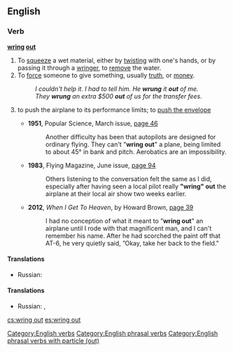 ==English==

===Verb===
'''[[wring]] [[out]]'''

# To [[squeeze]] a wet material, either by [[twist|twisting]] with one's hands, or by passing it through a [[wringer]], to [[remove]] the water.
# To [[force]] someone to give something, usually [[truth]], or [[money]].
#:''I couldn't help it. I had to tell him. He '''wrung''' it '''out''' of me.''
#:''They '''wrung''' an extra $500 '''out''' of us for the transfer fees.''
#{{aviation}} to push the airplane to its performance limits; to [[push the envelope]]
#*'''1951''', Popular Science, March issue, [http://books.google.ru/books?id=JyEDAAAAMBAJ&lpg=RA1-PA46&ots=ygOwz-VwqE&dq=%22wring%20out%22%20the%20plane&hl=ru&pg=RA1-PA46#v=onepage&q=%22wring%20out%22%20the%20plane&f=false page 46]
#*: Another difficulty has been that autopilots are designed for ordinary flying. They can't "'''wring out'''" a plane, being limited to about 45° in bank and pitch. Aerobatics are an impossibility.
#*'''1983''', Flying Magazine, June issue, [http://books.google.ru/books?id=5rliW6onKxAC&lpg=PA94&ots=txkzgN4IP8&dq=%22wring%20out%22%20airplane&pg=PA94#v=onepage&q=%22wring%20out%22%20airplane&f=false page 94]
#*:Others listening to the conversation felt the same as I did, especially after having seen a local pilot really '''"wring" out''' the airplane at their local air show two weeks earlier.
#*'''2012''', ''When I Get To Heaven'', by Howard Brown, [http://books.google.ru/books?id=u1IVMDhJT68C&lpg=PA39&ots=2lyO3wr679&dq=%22wring%20out%22%20airplane&pg=PA39#v=onepage&q=%22wring%20out%22%20airplane&f=false page 39]
#*:I had no conception of what it meant to ”'''wring out'''" an airplane until I rode with that magnificent man, and I can't remember his name. After he had scorched the paint off that AT-6, he very quietly said, ”Okay, take her back to the field."

====Translations====
{{trans-top|to remove liquid by squeezing}}
* Russian: {{t|ru|выжимать|n|tr=vyžimátʼ|sc=Cyrl}}
{{trans-mid}}
{{trans-bottom}}
====Translations====
{{trans-top|to force to give something}}
* Russian: {{t|ru|вымогать|n|tr=vymogátʼ|sc=Cyrl}}, {{t|ru|отжимать|n|tr=otžymátʼ|sc=Cyrl}}
{{trans-mid}}
{{trans-bottom}}

[[Category:English verbs]]
[[Category:English phrasal verbs]]
[[Category:English phrasal verbs with particle (out)]]

[[cs:wring out]]
[[es:wring out]]